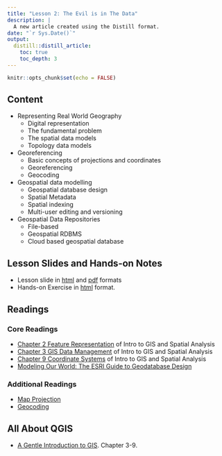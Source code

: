 ```yaml
---
title: "Lesson 2: The Evil is in The Data"
description: |
  A new article created using the Distill format.
date: "`r Sys.Date()`"
output:
  distill::distill_article:
    toc: true
    toc_depth: 3
---
```


```r
knitr::opts_chunk$set(echo = FALSE)
```

## Content

- Representing Real World Geography
    - Digital representation
    - The fundamental problem
    - The spatial data models
    - Topology data models
- Georeferencing
    - Basic concepts of projections and coordinates
    - Georeferencing
    - Geocoding
- Geospatial data modelling
    - Geospatial database design
    - Spatial Metadata
    - Spatial indexing
    - Multi-user editing and versioning
- Geospatial Data Repositories
    - File-based
    - Geospatial RDBMS
    - Cloud based geospatial database

## Lesson Slides and Hands-on Notes 

- Lesson slide in [html](../lesson/Lesson02/Lesson02.html) and [pdf](../lesson/Lesson02/Lesson02.pdf) formats
- Hands-on Exercise in [html](../Hands-on_Ex/Hands-on_Ex02/Hands-on_Ex02.html) format.

## Readings
### Core Readings

- [Chapter 2 Feature Representation](https://mgimond.github.io/Spatial/chp02-0.html) of Intro to GIS and Spatial Analysis
- [Chapter 3 GIS Data Management](https://mgimond.github.io/Spatial/gis-data-management.html) of Intro to GIS and Spatial Analysis
- [Chapter 9 Coordinate Systems](https://mgimond.github.io/Spatial/chp09-0.html) of Intro to GIS and Spatial Analysis
- [Modeling Our World: The ESRI Guide to Geodatabase Design](http://downloads2.esri.com/support/documentation/ao_/Modeling_our_World.pdf)

### Additional Readings

- [Map Projection](https://en.wikipedia.org/wiki/Map_projection)
- [Geocoding](https://en.wikipedia.org/wiki/Address_geocoding)

## All About QGIS

- [A Gentle Introduction to GIS](https://docs.qgis.org/3.16/en/docs/gentle_gis_introduction/index.html). Chapter 3-9.





